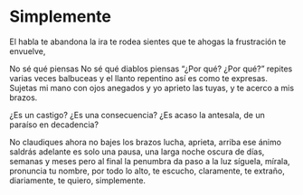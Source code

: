 # Simplemente {-}


El habla te abandona
la ira te rodea
sientes que te ahogas
la frustración te envuelve,

No sé qué piensas
No sé qué diablos piensas
"¿Por qué? ¿Por qué?"
repites varias veces
balbuceas
y el llanto repentino
así es como te expresas.
Sujetas mi mano
con ojos anegados
y yo aprieto las tuyas,
y te acerco a mis brazos.

¿Es un castigo?
¿Es una consecuencia?
¿Es acaso la antesala,
de un paraíso en decadencia?

No claudiques ahora
no bajes los brazos
lucha, aprieta,
arriba ese ánimo
saldrás adelante
es solo una pausa,
una larga noche oscura
de días, semanas y meses
pero al final la penumbra
da paso a la luz
síguela, mírala,
pronuncia tu nombre,
por todo lo alto,
te escucho, claramente,
te extraño, diariamente,
te quiero, simplemente.
